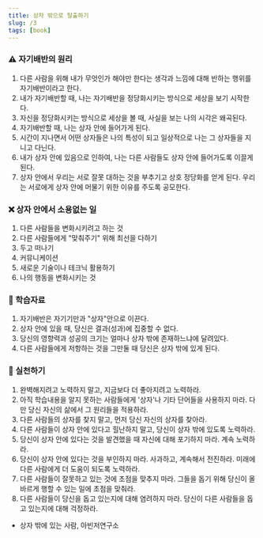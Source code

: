 ```yaml
---
title: 상자 밖으로 탈출하기
slug: /3
tags: [book]
---
```


### ⚠️ 자기배반의 원리
1. 다른 사람을 위해 내가 무엇인가 해야만 한다는 생각과 느낌에 대해 반하는 행위를 자기배반이라고 한다.  
2. 내가 자기배반할 때, 나는 자기배반을 정당화시키는 방식으로 세상을 보기 시작한다.  
3. 자신을 정당화시키는 방식으로 세상을 볼 때, 사실을 보는 나의 시각은 왜곡된다.  
4. 자기배반할 때, 나는 상자 안에 들어가게 된다.  
5. 시간이 지나면서 어떤 상자들은 나의 특성이 되고 일상적으로 나는 그 상자들을 지니고 다닌다.
6. 내가 상자 안에 있음으로 인하여, 나는 다른 사람들도 상자 안에 들어가도록 이끌게 된다.  
7. 상자 안에서 우리는 서로 잘못 대하는 것을 부추기고 상호 정당화를 얻게 된다. 우리는 서로에게 상자 안에 머물기 위한 이유를 주도록 공모한다. 

### ❌ 상자 안에서 소용없는 일
1. 다른 사람들을 변화시키려고 하는 것
2. 다른 사람들에게 "맞춰주기" 위해 최선을 다하기
3. 두고 떠나기
4. 커뮤니케이션
5. 새로운 기술이나 테크닉 활용하기
6. 나의 행동을 변화시키는 것

### 📖 학습자료 
1. 자기배반은 자기기만과 "상자"안으로 이끈다.  
2. 상자 안에 있을 때, 당신은 결과(성과)에 집중할 수 없다.  
3. 당신의 영향력과 성공의 크기는 얼마나 상자 밖에 존재하느냐에 달려있다.  
4. 다른 사람들에게 저항하는 것을 그만둘 때 당신은 상자 밖에 있게 된다.  

### 🏃 실천하기
1. 완벽해지려고 노력하지 말고, 지금보다 더 좋아지려고 노력하라.  
2. 아직 학습내용을 알지 못하는 사람들에게 '상자'나 기타 단어들을 사용하지 마라. 다만 당신 자신의 삶에서 그 원리들을 적용하라.
3. 다른 사람들의 상자를 찾지 말고, 먼저 당신 자신의 상자를 찾아라.
4. 다른 사람들이 상자 안에 있다고 힐난하지 말고, 당신이 상자 밖에 있도록 노력하라.
5. 당신이 상자 안에 있다는 것을 발견했을 때 자신에 대해 포기하지 마라. 계속 노력하라.
6. 당신이 상자 안에 있다는 것을 부인하지 마라. 사과하고, 계속해서 전진하라. 미래에 다른 사람에게 더 도움이 되도록 노력하라.
7. 다른 사람들이 잘못하고 있는 것에 초점을 맞추지 마라. 그들을 돕기 위해 당신이 올바르게 행할 수 있는 일에 초점을 맞춰라.
8. 다른 사람들이 당신을 돕고 있는지에 대해 염려하지 마라. 당신이 다른 사람들을 돕고 있는지에 대해 걱정하라. 

- 상자 밖에 있는 사람, 아빈저연구소